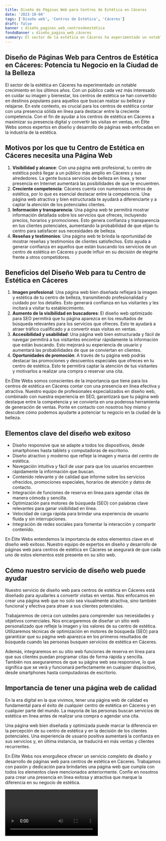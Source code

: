 ```yaml
---
title: Diseño de Páginas Web para Centros de Estética en Cáceres
date: '2023-10-04'
tags: ['Diseño web', 'Centros de Estética', 'Cáceres']
draft: false
banner : diseño_paginas_web_centrosdeestética
fondoBanner : diseño_pagina_web_cáceres
summary: El sector de la estética en Cáceres ha experimentado un notable crecimiento en los últimos años. Con un público cada vez más interesado en cuidar su imagen y bienestar, los centros de estética se han convertido en destinos populares para aquellos que buscan realzar su belleza y relajarse. En este contexto, es crucial para los centros de estética contar con una presencia sólida en línea para destacar entre la creciente competencia. Con el fin de ayudar a los centros de estética en Cáceres a maximizar su presencia digital y convertir las visitas en ventas, en Élite Webs somos expertos en diseño y desarrollo de páginas web enfocadas en la industria de la estética.
---
```


## Diseño de Páginas Web para Centros de Estética en Cáceres: Potencia tu Negocio en la Ciudad de la Belleza

El sector de la estética en Cáceres ha experimentado un notable crecimiento en los últimos años. Con un público cada vez más interesado en cuidar su imagen y bienestar, los centros de estética se han convertido en destinos populares para aquellos que buscan realzar su belleza y relajarse. En este contexto, es crucial para los centros de estética contar con una presencia sólida en línea para destacar entre la creciente competencia. Con el fin de ayudar a los centros de estética en Cáceres a maximizar su presencia digital y convertir las visitas en ventas, en Élite Webs somos expertos en diseño y desarrollo de páginas web enfocadas en la industria de la estética.

## Motivos por los que tu Centro de Estética en Cáceres necesita una Página Web

1. **Visibilidad y alcance**: Con una página web profesional, tu centro de estética podrá llegar a un público más amplio en Cáceres y sus alrededores. La gente busca servicios de belleza en línea, y tener presencia en Internet aumentará las posibilidades de que te encuentren.
2. **Creciente competencia**: Cáceres cuenta con numerosos centros de estética, por lo que es esencial destacar entre la competencia. Una página web atractiva y bien estructurada te ayudará a diferenciarte y a captar la atención de los potenciales clientes.
3. **Información y transparencia**: Una página web te permitirá mostrar información detallada sobre los servicios que ofreces, incluyendo precios, horarios y promociones. Esto genera confianza y transparencia en tus clientes potenciales, aumentando la probabilidad de que elijan tu centro para satisfacer sus necesidades de belleza.
4. **Reseñas y testimonios**: Una página web te brinda la oportunidad de mostrar reseñas y testimonios de clientes satisfechos. Esto ayuda a generar confianza en aquellos que están buscando los servicios de un centro de estética en Cáceres y puede influir en su decisión de elegirte frente a otros competidores.

## Beneficios del Diseño Web para tu Centro de Estética en Cáceres

1. **Imagen profesional**: Una página web bien diseñada reflejará la imagen y estética de tu centro de belleza, transmitiendo profesionalidad y cuidado por los detalles. Esto generará confianza en tus visitantes y les incitará a visitar tu establecimiento.
2. **Aumento de la visibilidad en buscadores**: El diseño web optimizado para SEO permitirá que tu página aparezca en los resultados de búsqueda relevantes para los servicios que ofreces. Esto te ayudará a atraer tráfico cualificado y a convertir esas visitas en ventas.
3. **Accesibilidad y usabilidad**: Una página web bien estructurada y fácil de navegar permitirá a tus visitantes encontrar rápidamente la información que están buscando. Esto mejorará su experiencia de usuario y aumentará las probabilidades de que se conviertan en clientes.
4. **Oportunidades de promoción**: A través de tu página web podrás destacar las promociones y descuentos especiales que ofreces en tu centro de estética. Esto te permitirá captar la atención de tus visitantes y motivarlos a realizar una compra o reservar una cita.

En Élite Webs somos conscientes de la importancia que tiene para los centros de estética en Cáceres contar con una presencia en línea efectiva y atractiva. Nuestro equipo de profesionales especializados en diseño web, combinado con nuestra experiencia en SEO, garantizará que tu página web destaque entre la competencia y se convierta en una poderosa herramienta de generación de ventas. Ponte en contacto con nosotros hoy mismo y descubre cómo podemos ayudarte a potenciar tu negocio en la ciudad de la belleza.

<GifSeo />

<Cta />

## Elementos clave del diseño web exitoso

- Diseño responsive que se adapte a todos los dispositivos, desde smartphones hasta tablets y computadoras de escritorio.
- Diseño atractivo y moderno que refleje la imagen y marca del centro de estética.
- Navegación intuitiva y fácil de usar para que los usuarios encuentren rápidamente la información que buscan.
- Contenido relevante y de calidad que informe sobre los servicios ofrecidos, promociones especiales, horarios de atención y datos de contacto.
- Integración de funciones de reserva en línea para agendar citas de manera cómoda y sencilla.
- Optimización para motores de búsqueda (SEO) con palabras clave relevantes para ganar visibilidad en línea.
- Velocidad de carga rápida para brindar una experiencia de usuario fluida y sin interrupciones.
- Integración de redes sociales para fomentar la interacción y compartir contenido.

En Élite Webs entendemos la importancia de estos elementos clave en el diseño web exitoso. Nuestro equipo de expertos en diseño y desarrollo de páginas web para centros de estética en Cáceres se asegurará de que cada uno de estos elementos esté presente en su sitio web. 

## Cómo nuestro servicio de diseño web puede ayudar

Nuestro servicio de diseño web para centros de estética en Cáceres está diseñado para ayudarles a convertir visitas en ventas. Nos enfocamos en crear una página web que no solo sea visualmente atractiva, sino también funcional y efectiva para atraer a sus clientes potenciales.

Trabajaremos de cerca con ustedes para comprender sus necesidades y objetivos comerciales. Nos encargaremos de diseñar un sitio web personalizado que refleje la imagen y los valores de su centro de estética. Utilizaremos técnicas de optimización en motores de búsqueda (SEO) para garantizar que su página web aparezca en los primeros resultados de búsqueda cuando las personas busquen servicios de estética en Cáceres.

Además, integraremos en su sitio web funciones de reserva en línea para que sus clientes puedan programar citas de forma rápida y sencilla. También nos aseguraremos de que su página web sea responsive, lo que significa que se verá y funcionará perfectamente en cualquier dispositivo, desde smartphones hasta computadoras de escritorio.

## Importancia de tener una página web de calidad

En la era digital en la que vivimos, tener una página web de calidad es fundamental para el éxito de cualquier centro de estética en Cáceres y en cualquier parte del mundo. La mayoría de las personas buscan servicios de estética en línea antes de realizar una compra o agendar una cita.

Una página web bien diseñada y optimizada puede marcar la diferencia en la percepción de su centro de estética y en la decisión de los clientes potenciales. Una experiencia de usuario positiva aumentará la confianza en sus servicios y, en última instancia, se traducirá en más ventas y clientes recurrentes.

En Élite Webs nos enorgullece ofrecer un servicio completo de diseño y desarrollo de páginas web para centros de estética en Cáceres. Trabajamos con pasión y dedicación para brindarles una página web que cumpla con todos los elementos clave mencionados anteriormente. Confíe en nosotros para crear una presencia en línea exitosa y atractiva que marque la diferencia en su negocio de estética.

<Video />

<CtaBot job='Centros de Estética' city='Cáceres'/>

<Gmaps query='Cáceres+españa+maps' />